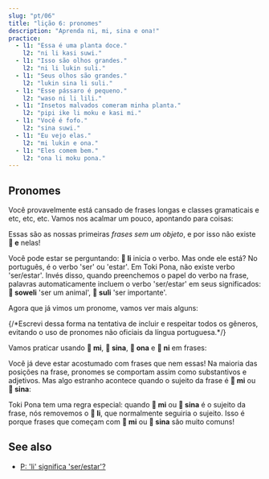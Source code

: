 ```yaml
---
slug: "pt/06"
title: "lição 6: pronomes"
description: "Aprenda ni, mi, sina e ona!"
practice:
  - l1: "Essa é uma planta doce."
    l2: "ni li kasi suwi."
  - l1: "Isso são olhos grandes."
    l2: "ni li lukin suli."
  - l1: "Seus olhos são grandes."
    l2: "lukin sina li suli."
  - l1: "Esse pássaro é pequeno."
    l2: "waso ni li lili."
  - l1: "Insetos malvados comeram minha planta."
    l2: "pipi ike li moku e kasi mi."
  - l1: "Você é fofo."
    l2: "sina suwi."
  - l1: "Eu vejo elas."
    l2: "mi lukin e ona."
  - l1: "Eles comem bem."
    l2: "ona li moku pona."
---
```



## Pronomes

Você provavelmente está cansado de frases longas e classes gramaticais e etc, etc, etc. Vamos nos acalmar um pouco, apontando para coisas:

<List>
  <Word sl="ni" m="Isso, aquilo" />
  <Sentence sl="ni li soweli." m="Isso é um animal." />
  <Sentence sl="ni li kasi." m="Isso é uma planta." />
  <Sentence sl="ni li moku suwi." m="Isso é comida doce." />
  <Sentence sl="ni li suli." m="Isso é importante." />
  <Sentence sl="ni li pona wawa." m="Isso é incrivelmente bom." />
</List>

Essas são as nossas primeiras _frases sem um objeto_, e por isso não existe **󱤉 e** nelas!

Você pode estar se perguntando: **󱤧 li** inicia o verbo. Mas onde ele está? No português, é o verbo 'ser' ou 'estar'. Em Toki Pona, não existe verbo 'ser/estar'. Invés disso, quando preenchemos o papel do verbo na frase, palavras automaticamente incluem o verbo 'ser/estar' em seus significados: **󱥢 soweli** 'ser um animal', **󱥣 suli** 'ser importante'.

Agora que já vimos um pronome, vamos ver mais alguns:

<List>
  <Word sl="mi" m="Eu, nós; meu, nosso" />
  <Word sl="sina" m="você, vocês; seu, seus, sua, suas" />
  <Word sl="ona" m="(pronomes pessoais e possessivos da 3ª pessoa)" /> {/*Escrevi dessa forma na tentativa de incluir e respeitar todos os gêneros, evitando o uso de pronomes não oficiais da língua portuguesa.*/}
</List>

Vamos praticar usando **󱤴 mi**, **󱥞 sina**, **󱥆 ona** e **󱥁 ni** em frases:

<List>
  <Sentence sl="kasi ni li suli." m="Essa planta é grande." />
  <Sentence sl="sona sina li wawa." m="Seu conhecimento é incrível." />
  <Sentence sl="pipi ni li pipi mi." m="Esse inseto é meu inseto." />
  <Sentence sl="waso sina li lukin e mi." m="Seu pássaro está me vendo." />
  <Sentence sl="waso li moku e pipi ni." m="O pássaro come esse inseto." />
  <Sentence sl="soweli mi li moku e kasi ona." m="Meu animal come aquela planta." />
</List>

Você já deve estar acostumado com frases que nem essas! Na maioria das posições na frase, pronomes se comportam assim como substantivos e adjetivos. Mas algo estranho acontece quando o sujeito da frase é **󱤴 mi** ou **󱥞 sina**:

<List>
  <Sentence sl="mi wawa." m="Eu sou forte." />
  <Sentence sl="sina lukin e moku." m="Você vê comida." />
  <Sentence sl="mi sona e kasi suli." m="Eu conheço a planta grande." />
  <Sentence sl="sina sona e suli kasi." m="Você conhece o tamanho da planta." />
</List>

Toki Pona tem uma regra especial: quando **󱤴 mi** ou **󱥞 sina** é o sujeito da frase, nós removemos o **󱤧 li**, que normalmente seguiria o sujeito. Isso é porque frases que começam com **󱤴 mi** ou **󱥞 sina** são muito comuns!

<Practice exercises={frontmatter.practice} />

## See also
* [P: 'li' significa 'ser/estar'?](pt/li-and-is)

